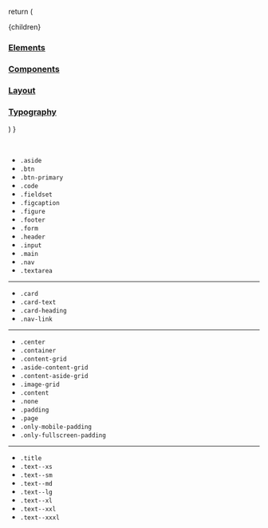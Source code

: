 

  return (
    <Layout location={location}>
      <article className="padding page">
        <SEO title="Home" />
        <div className="aside-content-grid">
          <div className="content">{children}</div>
          <aside className="aside">
            <a className="nav-link" href="#elements">
              <h3>Elements</h3>
            </a>
            <a className="nav-link" href="#components">
              <h3>Components</h3>
            </a>
            <a className="nav-link" href="#layout">
              <h3>Layout</h3>
            </a>
            <a className="nav-link" href="#typography">
              <h3>Typography</h3>
            </a>
          </aside>
        </div>
      </article>
    </Layout>
  )
}

<br className="br" id="elements" />

- `.aside`
- `.btn`
- `.btn-primary`
- `.code`
- `.fieldset`
- `.figcaption`
- `.figure`
- `.footer`
- `.form`
- `.header`
- `.input`
- `.main`
- `.nav`
- `.textarea`

<hr className="hr" id="components" />

- `.card`
- `.card-text`
- `.card-heading`
- `.nav-link`

<hr className="hr" id="layout" />

- `.center`
- `.container`
- `.content-grid`
- `.aside-content-grid`
- `.content-aside-grid`
- `.image-grid`
- `.content`
- `.none`
- `.padding`
- `.page`
- `.only-mobile-padding`
- `.only-fullscreen-padding`

<hr className="hr" id="typography" />

- `.title`
- `.text--xs`
- `.text--sm`
- `.text--md`
- `.text--lg`
- `.text--xl`
- `.text--xxl`
- `.text--xxxl`
